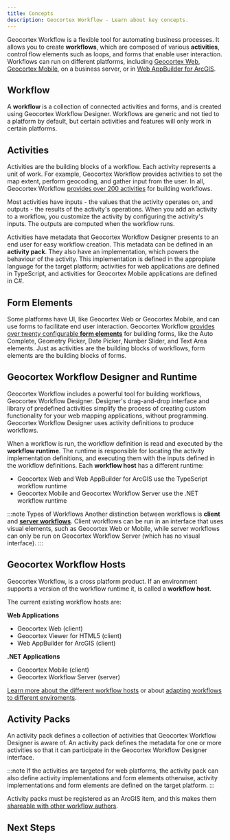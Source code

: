 ```yaml
---
title: Concepts
description: Geocortex Workflow - Learn about key concepts.
---
```



<DesignerCallout />

Geocortex Workflow is a flexible tool for automating business processes. It allows you to create **workflows**, which are composed of various **activities**, control flow elements such as loops, and forms that enable user interaction. Workflows can run on different platforms, including [Geocortex Web](https://www.geocortex.com/products/gxw/), [Geocortex Mobile](https://www.geocortex.com/products/gxm/), on a business server, or in [Web AppBuilder for ArcGIS](https://www.esri.com/en-us/arcgis/products/web-appbuilder/overview).

## Workflow

A **workflow** is a collection of connected activities and forms, and is created using Geocortex Workflow Designer. Workflows are generic and not tied to a platform by default, but certain activities and features will only work in certain platforms.

## Activities

Activities are the building blocks of a workflow. Each activity represents a unit of work. For example, Geocortex Workflow provides activities to set the map extent, perform geocoding, and gather input from the user. In all, Geocortex Workflow [provides over 200 activities](https://docs.geocortex.com/workflow/latest/help/Default.htm#wf5/help/activity-reference.htm%3FTocPath%3DActivities%7CActivity%2520Reference%7C_____0) for building workflows.

Most activities have inputs - the values that the activity operates on, and outputs - the results of the activity's operations. When you add an activity to a workflow, you customize the activity by configuring the activity's inputs. The outputs are computed when the workflow runs.

Activities have metadata that Geocortex Workflow Designer presents to an end user for easy workflow creation. This metadata can be defined in an **activity pack**. They also have an implementation, which powers the behaviour of the activity. This implementation is defined in the appropiate language for the target platform; activities for web applications are defined in TypeScript, and activities for Geocortex Mobile applications are defined in C#.

## Form Elements

Some platforms have UI, like Geocortex Web or Geocortex Mobile, and can use forms to facilitate end user interaction. Geocortex Workflow [provides over twenty configurable **form elements**](https://docs.geocortex.com/workflow/latest/help/Default.htm#wf5/help/activity-reference.htm%3FTocPath%3DActivities%7CActivity%2520Reference%7C_____0) for building forms, like the Auto Complete, Geometry Picker, Date Picker, Number Slider, and Text Area elements. Just as activities are the building blocks of workflows, form elements are the building blocks of forms.

## Geocortex Workflow Designer and Runtime

Geocortex Workflow includes a powerful tool for building workflows, Geocortex Workflow Designer. Designer's drag-and-drop interface and library of predefined activities simplify the process of creating custom functionality for your web mapping applications, without programming. Geocortex Workflow Designer uses activity definitions to produce workflows.

When a workflow is run, the workflow definition is read and executed by the **workflow runtime**. The runtime is responsible for locating the activity implementation definitions, and executing them with the inputs defined in the workflow definitions. Each **workflow host** has a different runtime:

-   Geocortex Web and Web AppBuilder for ArcGIS use the TypeScript workflow runtime
-   Geocortex Mobile and Geocortex Workflow Server use the .NET workflow runtime

:::note Types of Workflows
Another distinction between workflows is **client** and [**server workflows**](https://docs.geocortex.com/workflow/latest/help/Default.htm#wf5/help/server-workflows.htm%3FTocPath%3DServer%2520Workflows%7C_____0). Client workflows can be run in an interface that uses visual elements, such as Geocortex Web or Mobile, while server workflows can only be run on Geocortex Workflow Server (which has no visual interface).
:::

## Geocortex Workflow Hosts

Geocortex Workflow, is a cross platform product. If an environment supports a version of the workflow runtime it, is called a **workflow host**.

The current existing workflow hosts are:

**Web Applications**

-   Geocortex Web (client)
-   Geocortex Viewer for HTML5 (client)
-   Web AppBuilder for ArcGIS (client)

**.NET Applications**

-   Geocortex Mobile (client)
-   Geocortex Workflow Server (server)

[Learn more about the different workflow hosts](https://docs.geocortex.com/workflow/latest/help/Default.htm#wf5/help/hosting.htm%3FTocPath%3DConfigure%2520Host%2520Applications%7C_____0) or about [adapting workflows to different enviroments](https://docs.geocortex.com/workflow/latest/help/Default.htm#wf5/help/run-in-different-environments.htm#Run_a_Workflow_in_Different_Environments%3FTocPath%3DRun%2520a%2520Workflow%2520in%2520Different%2520Environments%7C_____0).

## Activity Packs

An activity pack defines a collection of activities that Geocortex Workflow Designer is aware of. An activity pack defines the metadata for one or more activities so that it can participate in the Geocortex Workflow Designer interface.

:::note
If the activities are targeted for web platforms, the activity pack can also define activity implementations and form elements otherwise, activity implementations and form elements are defined on the target platform.
:::

Activity packs must be registered as an ArcGIS item, and this makes them [shareable with other workflow authors](getting-started-web.mdx#sharing-the-activity-pack).

## Next Steps

<UseCaseContainer>
    <UseCaseCard
        title="Get Started with the Web Applications SDK"
        description="Build custom activities and form elements with the Web Applications SDK"
        link="getting-started-web"
    />
    <UseCaseCard
        title="Get Started with the Geocortex Mobile SDK"
        description="Build custom activities and form elements with the Geocortex Mobile SDK"
        link="getting-started-mobile"
    />
    <UseCaseCard
        title="Get Started with Geocortex Workflow Server"
        description="Build custom activities for a server environment with Geocortex Workflow Server"
        link="getting-started-server"
    />
</UseCaseContainer>
